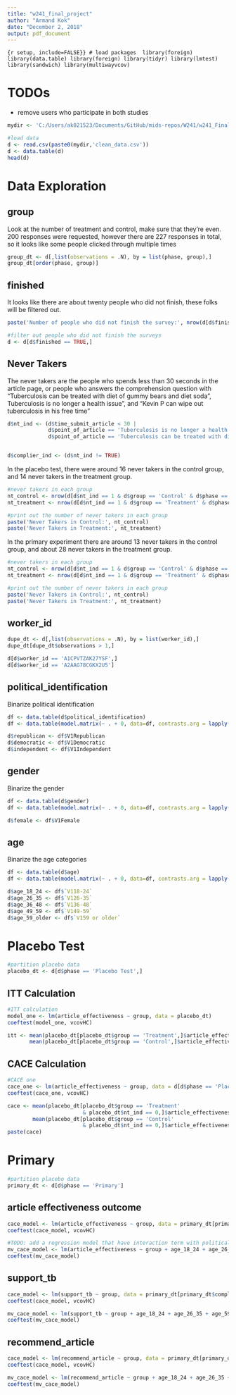 ```yaml
---
title: "w241_final_project"
author: "Armand Kok"
date: "December 2, 2018"
output: pdf_document
---
```

```{r setup, include=FALSE}}
# load packages 
library(foreign)
library(data.table)
library(foreign)
library(tidyr)
library(lmtest)
library(sandwich)
library(multiwayvcov)
```


# TODOs
* remove users who participate in both studies



```r
mydir <- 'C:/Users/ak021523/Documents/GitHub/mids-repos/W241/w241_Final_Project/'

#load data
d <- read.csv(paste0(mydir,'clean_data.csv'))
d <- data.table(d)
head(d)
```

# Data Exploration

## group

Look at the number of treatment and control, make sure that they're even. 200 responses were requested, however there are 227 responses in total, so it looks like some people clicked through multiple times

```r
group_dt <- d[,list(observations = .N), by = list(phase, group),]
group_dt[order(phase, group)]
```

## finished

It looks like there are about twenty people who did not finish, these folks will be filtered out.

```r
paste('Number of people who did not finish the survey:', nrow(d[d$finished == FALSE,]))

#filter out people who did not finish the surveys
d <- d[d$finished == TRUE,]
```

## Never Takers

The never takers are the people who spends less than 30 seconds in the article page, or people who answers the comprehension question with  "Tuberculosis can be treated with diet of gummy bears and diet soda", Tuberculosis is no longer a health issue", and "Kevin P can wipe out tuberculosis in his free time"

```r
d$nt_ind <- (d$time_submit_article < 30 | 
             d$point_of_article == 'Tuberculosis is no longer a health issue.' |
             d$point_of_article == 'Tuberculosis can be treated with diet of gummy bears and diet soda')


d$complier_ind <- (d$nt_ind != TRUE)
```

In the placebo test, there were around 16 never takers in the control group, and 14 never takers in the treatment group.

```r
#never takers in each group
nt_control <- nrow(d[d$nt_ind == 1 & d$group == 'Control' & d$phase == 'Placebo Test',])
nt_treatment <- nrow(d[d$nt_ind == 1 & d$group == 'Treatment' & d$phase == 'Placebo Test',])

#print out the number of never takers in each group
paste('Never Takers in Control:', nt_control)
paste('Never Takers in Treatment:', nt_treatment)
```

In the primary experiment there are around 13 never takers in the control group, and about 28 never takers in the treatment group.

```r
#never takers in each group
nt_control <- nrow(d[d$nt_ind == 1 & d$group == 'Control' & d$phase == 'Primary',])
nt_treatment <- nrow(d[d$nt_ind == 1 & d$group == 'Treatment' & d$phase == 'Primary',])

#print out the number of never takers in each group
paste('Never Takers in Control:', nt_control)
paste('Never Takers in Treatment:', nt_treatment)
```

## worker_id

```r
dupe_dt <- d[,list(observations = .N), by = list(worker_id),]
dupe_dt[dupe_dt$observations > 1,]
```

```r
d[d$worker_id == 'A1CPVTZAK27YSF',]
d[d$worker_id == 'A2AAG78CGKX2U5']
```

## political_identification

Binarize political identification

```r

df <- data.table(d$political_identification)
df <- data.table(model.matrix(~ . + 0, data=df, contrasts.arg = lapply(df, contrasts, contrasts=FALSE)))

d$republican <- df$V1Republican
d$democratic <- df$V1Democratic
d$independent <- df$V1Independent
```


## gender

Binarize the gender

```r
df <- data.table(d$gender)
df <- data.table(model.matrix(~ . + 0, data=df, contrasts.arg = lapply(df, contrasts, contrasts=FALSE)))

d$female <- df$V1Female
```

## age

Binarize the age categories

```r
df <- data.table(d$age)
df <- data.table(model.matrix(~ . + 0, data=df, contrasts.arg = lapply(df, contrasts, contrasts=FALSE)))

d$age_18_24 <- df$`V118-24`
d$age_26_35 <- df$`V126-35`
d$age_36_48 <- df$`V136-48`
d$age_49_59 <- df$`V149-59`
d$age_59_older <- df$`V159 or older`
```

# Placebo Test

```r
#partition placebo data
placebo_dt <- d[d$phase == 'Placebo Test',]
```

## ITT Calculation

```r
#ITT calculation
model_one <- lm(article_effectiveness ~ group, data = placebo_dt)
coeftest(model_one, vcovHC)
```

```r
itt <- mean(placebo_dt[placebo_dt$group == 'Treatment',]$article_effectiveness)-
       mean(placebo_dt[placebo_dt$group == 'Control',]$article_effectiveness)
```


## CACE Calculation

```r
#CACE one
cace_one <- lm(article_effectiveness ~ group, data = d[d$phase == 'Placebo Test' & d$nt_ind == 0,])
coeftest(cace_one, vcovHC)
```


```r
cace <- mean(placebo_dt[placebo_dt$group == 'Treatment' 
                        & placebo_dt$nt_ind == 0,]$article_effectiveness) - 
        mean(placebo_dt[placebo_dt$group == 'Control' 
                        & placebo_dt$nt_ind == 0,]$article_effectiveness)
paste(cace)
```

# Primary

```r
#partition placebo data
primary_dt <- d[d$phase == 'Primary']
```

## article effectiveness outcome

```r
cace_model <- lm(article_effectiveness ~ group, data = primary_dt[primary_dt$complier_ind == 1])
coeftest(cace_model, vcovHC)
```

```r
#TODO: add a regression model that have interaction term with political_identification
mv_cace_model <- lm(article_effectiveness ~ group + age_18_24 + age_26_35 + age_59_older + age_49_59 + female + democratic + republican, data = primary_dt[primary_dt$complier_ind == 1])
coeftest(mv_cace_model)
```

## support_tb
```r
cace_model <- lm(support_tb ~ group, data = primary_dt[primary_dt$complier_ind == 1])
coeftest(cace_model, vcovHC)
```

```r
mv_cace_model <- lm(support_tb ~ group + age_18_24 + age_26_35 + age_59_older + age_49_59 + female + democratic + republican, data = primary_dt[primary_dt$complier_ind == 1])
coeftest(mv_cace_model)
```

## recommend_article

```r
cace_model <- lm(recommend_article ~ group, data = primary_dt[primary_dt$complier_ind == 1])
coeftest(cace_model, vcovHC)
```

```r
mv_cace_model <- lm(recommend_article ~ group + age_18_24 + age_26_35 + age_59_older + age_49_59 + female + democratic + republican, data = primary_dt[primary_dt$complier_ind == 1])
coeftest(mv_cace_model)
```
